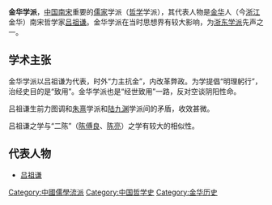 '''金华学派'''，[[中国|中国]][[南宋|南宋]]重要的[[儒家|儒家]]学派（[[哲学|哲学]]学派），其代表人物是[[金华|金华]]人（今[[浙江|浙江]]金华）南宋哲学家[[吕祖谦|吕祖谦]]。金华学派在当时思想界有较大影响，为[[浙东学派|浙东学派]]先声之一。

==学术主张==

金华学派以吕祖谦为代表，时外“力主抗金”，内改革弊政。为学提倡“明理躬行”，治经史目的是“致用”。金华学派也是“经世致用”一路，反对空谈阴阳性命。

吕祖谦生前力图调和[[朱熹|朱熹]]学派和[[陆九渊|陆九渊]]学派间的矛盾，收效甚微。

吕祖谦之学与“二陈”（[[陈傅良|陈傅良]]、[[陈亮|陈亮]]）之学有较大的相似性。

==代表人物==
*[[吕祖谦|吕祖谦]]

{{金华市}}
[[Category:中國儒學流派|Category:中國儒學流派]]
[[Category:中国哲学史|Category:中国哲学史]]
[[Category:金华历史|Category:金华历史]]